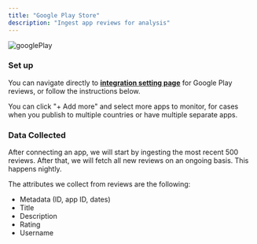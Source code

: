```yaml
---
title: "Google Play Store"
description: "Ingest app reviews for analysis"
---
```


![googlePlay](/images/googlePlay.png)

### Set up

You can navigate directly to **[integration setting page](https://app.monterey.ai/w/default/settings/integrations/google-play-reviews)** for Google Play reviews, or follow the instructions below.

<Steps>
  <Step title='Go to "Settings"' />
  <Step title='Click "Integrations" in the navigation menu' />
  <Step title='Click "Google Play Reviews"' />
  <Step title='Select the country where the app is published' />
  <Step title='Type the app name and select the appropriate one' />
</Steps>

You can click "+ Add more" and select more apps to monitor, for cases when you publish to multiple countries or have multiple separate apps.

### Data Collected

After connecting an app, we will start by ingesting the most recent 500 reviews. After that, we will fetch all new reviews on an ongoing basis. This happens nightly.

The attributes we collect from reviews are the following:
- Metadata (ID, app ID, dates)
- Title
- Description
- Rating
- Username

